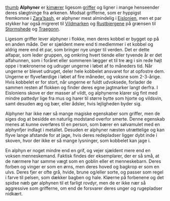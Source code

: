 {{title:Alphyn}}
{{author:Laura Holmegaard}}
{{timestamp:2023-11-04T14:11:43Z}}
{{copyright:Alphyn}}
[[Fil:Alphyn.jpg|thumb]]
'''Alphyner''' er [[kimære|kimærer]] ligesom [[grif]]fer og ligner i mange henseender deres slægtninge fra ørkenen. Modsat grifferne, som er hyppigst fremkomne i [[Zara'bash]], er alphyner mest almindelig i [[Eislonien]], men et par stykker har også migreret til [[Vildmarken]] og [[Rustbjergene]] på grænsen til [[Stormshede]] og [[Traegonn Sletten|Traegonn]].

Ligesom griffer lever alphyner i flokke, men deres kobbel er bygget op på en anden måde. Der er sjældent mere end ti medlemmer i et kobbel og aldrig mere end ét par, som bringer nye unger til verden. Det er dette alfapar, som leder gruppen, og omkring hvert tiende eller tyvende år er det alfahunnen, som i foråret eller sommeren lægger et til tre æg i sin rede højt oppe i trækronerne og udruger ungerne i løbet af to måneders tid.
Når ungerne er blevet udruget, deler hele kobbelet ansvaret for at opfostre dem. Ungerne er flyvefærdige i løbet af fire måneder, og voksne som 2-3-årige. Hvis kobbelet er for stort, når ungerne er fuldt udvoksede, forlader de sammen resten af flokken og finder deres egne jagtmarker langt derfra. I Eisloniens skove er der masser af vildt, og alphynerne klarer sig fint med mindre pattedyr lige fra mus og harer til større bytte som hjorte og vildsvin, samt desuden æg og bær, eller ådsler, hvis lejligheden byder sig.

Alphyner har ikke nær så mange magiske egenskaber som griffer, men de siges dog at besidde en naturlig modstand overfor smerte. Denne egenskab menes at kunne overføres til en person, som bærer en sølvamulet med en alphynfjer indlagt i metallet. Desuden er alphyner næsten utrættelige og kan flyve lange afstande for at jage, hvis deres redepladser ligger dybt inde i skoven, hvor der ikke er så mange lysninger, som kobbelet kan jage i.

En alphyn er noget mindre end en grif, og vejer sjældent mere end en voksen menneskemand. Faktisk findes der eksemplarer, der er så små, at de nærmere har samme vægt som en goblin eller et menneskebarn.
Deres forben og vinger er som en ørns, men deres hoved og bagkrop er som en ulvs. Deres fjer er ofte grå, hvide, brune og/eller sorte, og passer som regel i farve til pelsen, som dækker bagben og hale. Kløerne på forbenene og det spidse næb gør alphynen til et farligt rovdyr, men de er ikke nær så aggressive som grifferne, om end de forsvarer deres unger og rugepladser nidkært.